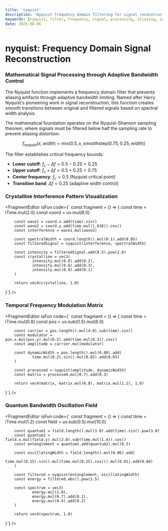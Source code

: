 ```yaml
---
title: 'nyquist'
description: 'Nyquist frequency domain filtering for signal reconstruction and adaptive aliasing prevention'
keywords: [nyquist, filter, frequency, signal, processing, aliasing, smoothstep, mix]
date: 2025-08-06
---
```



# nyquist: Frequency Domain Signal Reconstruction

### Mathematical Signal Processing through Adaptive Bandwidth Control

The Nyquist function implements a frequency domain filter that prevents aliasing artifacts through adaptive bandwidth limiting. Named after Harry Nyquist's pioneering work in signal reconstruction, this function creates smooth transitions between original and filtered signals based on spectral width analysis.

The mathematical foundation operates on the Nyquist-Shannon sampling theorem, where signals must be filtered below half the sampling rate to prevent aliasing distortion:

$$
f_{nyquist}(x, width) = \text{mix}(0.5, x, \text{smoothstep}(0.75, 0.25, width))
$$

The filter establishes critical frequency bounds:
- **Lower cutoff**: $f_c - \Delta f = 0.5 - 0.25 = 0.25$ 
- **Upper cutoff**: $f_c + \Delta f = 0.5 + 0.25 = 0.75$
- **Center frequency**: $f_c = 0.5$ (Nyquist critical point)
- **Transition band**: $\Delta f = 0.25$ (adaptive width control)

### Crystalline Interference Pattern Visualization

<FragmentEditor
        isFun
        code={`
const fragment = () => {
        const time = iTime.mul(2.0)
        const coord = uv.mul(8.0)
        
        const wave1 = coord.x.add(time).sin()
        const wave2 = coord.y.add(time.mul(1.618)).cos()
        const interference = wave1.mul(wave2)
        
        const spectralWidth = coord.length().mul(0.1).add(0.05)
        const filteredSignal = nyquist(interference, spectralWidth)
        
        const intensity = filteredSignal.add(0.5).pow(2.0)
        const crystalline = vec3(
                intensity.mul(0.8).add(0.2),
                intensity.mul(0.6).add(0.3), 
                intensity.mul(0.9).add(0.1)
        )
        
        return vec4(crystalline, 1.0)
}`}
/>

### Temporal Frequency Modulation Matrix

<FragmentEditor
        isFun
        code={`
const fragment = () => {
        const time = iTime.mul(0.8)
        const pos = uv.sub(0.5).mul(6.0)
        
        const carrier = pos.length().mul(4.0).sub(time).sin()
        const modulator = pos.x.mul(pos.y).mul(0.5).add(time.mul(0.3)).cos()
        const amplitude = carrier.mul(modulator)
        
        const dynamicWidth = pos.length().mul(0.08).add(
                time.mul(0.2).sin().mul(0.02).add(0.03)
        )
        
        const processed = nyquist(amplitude, dynamicWidth)
        const matrix = processed.mul(0.7).add(0.3)
        
        return vec4(matrix, matrix.mul(0.8), matrix.mul(1.2), 1.0)
}`}
/>

### Quantum Bandwidth Oscillation Field

<FragmentEditor
        isFun
        code={`
const fragment = () => {
        const time = iTime.mul(1.2)
        const field = uv.sub(0.5).mul(10.0)
        
        const quantum1 = field.length().mul(3.0).add(time).sin().pow(3.0)
        const quantum2 = field.x.mul(field.y).mul(2.0).sub(time.mul(1.4)).cos()
        const entanglement = quantum1.add(quantum2).mul(0.5)
        
        const oscillatingWidth = field.length().mul(0.06).add(
                time.mul(0.15).sin().mul(time.mul(0.25).cos()).mul(0.01).add(0.04)
        )
        
        const filtered = nyquist(entanglement, oscillatingWidth)
        const energy = filtered.abs().pow(1.5)
        
        const spectrum = vec3(
                energy.mul(1.0),
                energy.mul(0.7).add(0.1),
                energy.mul(0.4).add(0.2)
        )
        
        return vec4(spectrum, 1.0)
}`}
/>